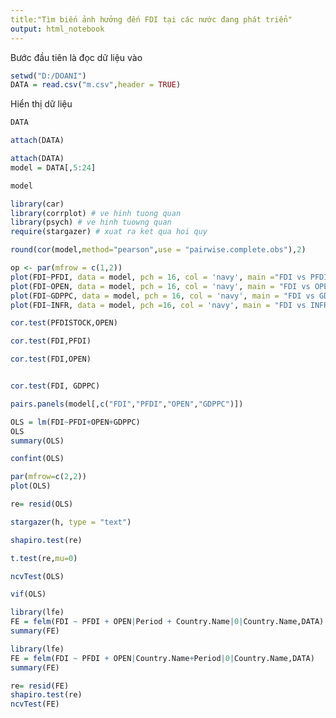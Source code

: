 ```yaml
---
title:"Tìm biến ảnh hưởng đến FDI tại các nước đang phát triển"
output: html_notebook
---
```


Bước đầu tiên là đọc dữ liệu vào 
```r
setwd("D:/DOANI")
DATA = read.csv("m.csv",header = TRUE)
```

Hiển thị dữ liệu
```r
DATA
```


```r
attach(DATA)
```


```r
attach(DATA)
model = DATA[,5:24]
```


```r
model
```


```r
library(car)
library(corrplot) # ve hinh tuong quan
library(psych) # ve hinh tuowng quan
require(stargazer) # xuat ra ket qua hoi quy
```


```r
round(cor(model,method="pearson",use = "pairwise.complete.obs"),2)
```





```r
op <- par(mfrow = c(1,2))
plot(FDI~PFDI, data = model, pch = 16, col = 'navy', main ="FDI vs PFDI")
plot(FDI~OPEN, data = model, pch = 16, col = 'navy', main = "FDI vs OPEN")
plot(FDI~GDPPC, data = model, pch = 16, col = 'navy', main = "FDI vs GDPPC")
plot(FDI~INFR, data = model, pch =16, col = 'navy', main = "FDI vs INFR")
```



```r
cor.test(PFDISTOCK,OPEN)
```
```r
cor.test(FDI,PFDI)
```
```r
cor.test(FDI,OPEN)
```
```r

```

```r
cor.test(FDI, GDPPC)
```

```r
pairs.panels(model[,c("FDI","PFDI","OPEN","GDPPC")])
```
```r
OLS = lm(FDI~PFDI+OPEN+GDPPC)
OLS
summary(OLS)
```


```r
confint(OLS)
```

```r
par(mfrow=c(2,2))
plot(OLS)
```
```r
re= resid(OLS)
```
```r
stargazer(h, type = "text")
```


```r
shapiro.test(re)
```
```r
t.test(re,mu=0)
```
```r
ncvTest(OLS)
```
```r
vif(OLS)
```

```r
library(lfe)
FE = felm(FDI ~ PFDI + OPEN|Period + Country.Name|0|Country.Name,DATA)
summary(FE)
```

```r
library(lfe)
FE = felm(FDI ~ PFDI + OPEN|Country.Name+Period|0|Country.Name,DATA)
summary(FE)
```
```r
re= resid(FE)
shapiro.test(re)
ncvTest(FE)
```


